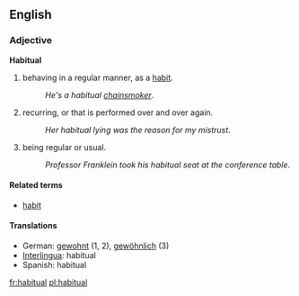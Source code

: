 ==English==
===Adjective===
'''Habitual'''

#behaving in a regular manner, as a [[habit]].
#:''He's a habitual [[chainsmoker]]''.
#recurring, or that is performed over and over again.
#:''Her habitual lying was the reason for my mistrust''.
#being regular or usual.
#:''Professor Franklein took his habitual seat at the conference table''.

====Related terms====
*[[habit]]

====Translations====
*German: [[gewohnt]] (1, 2), [[gewöhnlich]] (3)
*[[Interlingua]]: habitual
*Spanish: habitual
[[fr:habitual]]
[[pl:habitual]]